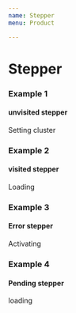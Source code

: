 ```yaml
---
name: Stepper
menu: Product

---
```


# Stepper
### Example 1
#### unvisited stepper
<Playground>

  <div class="stepper-indicator unvisited">
    <div class="stepper-indicator-step_mark">
      <div class="d-flex">
        <div class="indicator-circle"></div>
          <span class="stepper-indicator-step_mark__line"></span>
        </div>
      <div class="stepper-indicator-step_mark__name">Setting cluster</div>
    </div>
  </div>  

</Playground>

### Example 2
#### visited stepper
<Playground>

  <div class="stepper-indicator visited">
    <div class="stepper-indicator-step_mark">
      <div class="d-flex">
        <div class="indicator-circle"></div>
          <span class="stepper-indicator-step_mark__line"></span>
        </div>
      <div class="stepper-indicator-step_mark__name">Loading</div>
    </div>
  </div> 
  
</Playground>


### Example 3
#### Error stepper
<Playground>

  <div class="stepper-indicator failed-step">
    <div class="stepper-indicator-step_mark">
      <div class="d-flex">
        <div class="indicator-circle"></div>
          <span class="stepper-indicator-step_mark__line"></span>
        </div>
      <div class="stepper-indicator-step_mark__name">Activating</div>
    </div>
  </div> 

</Playground>

### Example 4
#### Pending stepper
<Playground>

  <div class="stepper-indicator current-step ">
    <div class="stepper-indicator-step_mark">
      <div class="d-flex">
        <div class="indicator-circle"></div>
          <span class="stepper-indicator-step_mark__line"></span>
        </div>
      <div class="stepper-indicator-step_mark__name">loading</div>
    </div>
  </div> 

</Playground>




